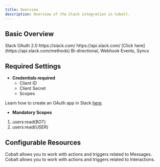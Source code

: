 ```yaml
---
title: Overview
description: Overview of the Slack integration in Cobalt.
---
```


## Basic Overview
<CardGroup cols={2}>
  <Card title="Slug">
    Slack
  </Card>
  <Card title="Authentication Method">
    OAuth 2.0
  </Card>
  <Card title="Website">
    https://slack.com/
  </Card>
  <Card title="Developer Portal">
    https://api.slack.com/
  </Card>
  <Card title="API Reference">
    [Click here](https://api.slack.com/methods)
  </Card>
  <Card title="Supported Resources">
    Bi-directional, Webhook Events, Syncs
  </Card>
</CardGroup>



## Required Settings

* **Credentials required**
    - Client ID
    - Client Secret
    - Scopes

<Info>Learn how to create an OAuth app in Slack [here](https://docs.gocobalt.io/resources/integration-providers/slack).</Info>

* **Mandatory Scopes** 
1. users:read(BOT)
2. users:read(USER)

## Configurable Resources
<CardGroup cols={2}>
  <Card title="Message">
    Cobalt allows you to work with actions and triggers related to Messages.
  </Card>
  <Card title="Interaction">
    Cobalt allows you to work with actions and triggers related to Interactions.
  </Card>
</CardGroup>